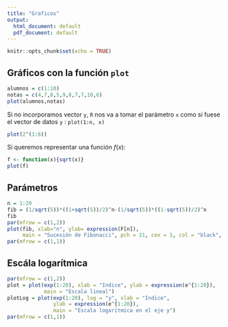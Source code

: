 ```yaml
---
title: "Graficos"
output:
  html_document: default
  pdf_document: default
---
```


```r
knitr::opts_chunk$set(echo = TRUE)
```

## Gráficos con la función `plot`

```r
alumnos = c(1:10)
notas = c(4,7,8,5,9,8,7,7,10,6)
plot(alumnos,notas)
```

Si no incorporamos vector `y`, `R` nos va a tomar el parámetro `x` como si fuese el vector de datos `y` : `plot(1:n, x)`

```r
plot(2^(1:6))
```

Si queremos representar una función $f(x)$:

```r
f <- function(x){sqrt(x)}
plot(f)
```

## Parámetros

```r
n = 1:20
fib = (1/sqrt(5))*((1+sqrt(5))/2)^n-(1/sqrt(5))*((1-sqrt(5))/2)^n
fib
par(mfrow = c(1,2))
plot(fib, xlab="n", ylab= expression(F[n]),
     main = "Sucesión de Fibonacci", pch = 21, cex = 1, col = "black", bg = "palegoldenrod", log = "xy")
par(mfrow = c(1,1))
```

## Escála logarítmica

```r
par(mfrow = c(1,2))
plot = plot(exp(1:20), xlab = "Indice", ylab = expression(e^{1:20}),
            main = "Escala lineal")
plotLog = plot(exp(1:20), log = "y", xlab = "Indice",
               ylab = expression(e^{1:20}), 
               main = "Escala logarítmica en el eje y")
par(mfrow = c(1,1))
```


